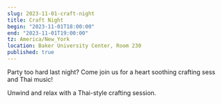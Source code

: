 ```yaml
---
slug: 2023-11-01-craft-night
title: Craft Night
begin: "2023-11-01T18:00:00"
end: "2023-11-01T19:00:00"
tz: America/New_York
location: Baker University Center, Room 230
published: true
---
```


Party too hard last night? Come join us for a heart soothing crafting sess and Thai music!

Unwind and relax with a Thai-style crafting session.
